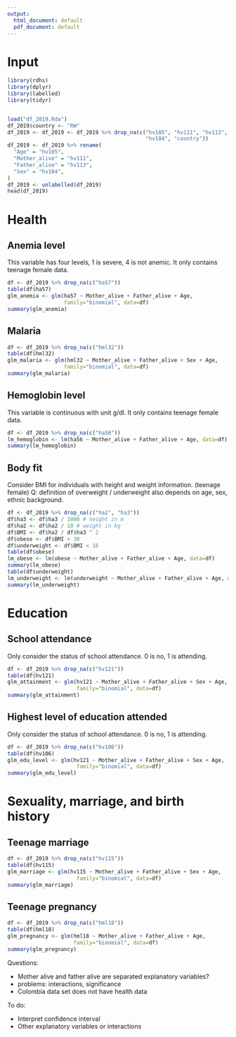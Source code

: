 ```yaml
---
output:
  html_document: default
  pdf_document: default
---
```



# Input

```r
library(rdhs)
library(dplyr)
library(labelled)
library(tidyr)


load("df_2019.Rda")
df_2019$country <- "RW"
df_2019 <- df_2019 <- df_2019 %>% drop_na(c("hv105", "hv111", "hv113",
                                            "hv104", "country"))
df_2019 <- df_2019 %>% rename(
  "Age" = "hv105",
  "Mother_alive" = "hv111",
  "Father_alive" = "hv113",
  "Sex" = "hv104",
)
df_2019 <- unlabelled(df_2019)
head(df_2019)
```


# Health

## Anemia level
This variable has four levels, 1 is severe, 4 is not anemic. It only contains teenage female data.

```r
df <- df_2019 %>% drop_na(c("ha57"))
table(df$ha57)
glm_anemia <- glm(ha57 ~ Mother_alive + Father_alive + Age,
                  family="binomial", data=df)
summary(glm_anemia)
```


## Malaria

```r
df <- df_2019 %>% drop_na(c("hml32"))
table(df$hml32)
glm_malaria <- glm(hml32 ~ Mother_alive + Father_alive + Sex + Age,
                  family="binomial", data=df)
summary(glm_malaria)
```


## Hemoglobin level
This variable is continuous with unit g/dl. It only contains teenage female data.

```r
df <- df_2019 %>% drop_na(c("ha56"))
lm_hemoglobin <- lm(ha56 ~ Mother_alive + Father_alive + Age, data=df)
summary(lm_hemoglobin)
```


## Body fit
Consider BMI for individuals with height and weight information. (teenage female)
Q: definition of overweight / underweight also depends on age, sex, ethnic background.

```r
df <- df_2019 %>% drop_na(c("ha2", "ha3"))
df$ha3 <- df$ha3 / 1000 # height in m
df$ha2 <- df$ha2 / 10 # weight in kg
df$BMI <- df$ha2 / df$ha3 ^ 2
df$obese <- df$BMI > 30
df$underweight <- df$BMI < 16
table(df$obese)
lm_obese <- lm(obese ~ Mother_alive + Father_alive + Age, data=df)
summary(lm_obese)
table(df$underweight)
lm_underweight <- lm(underweight ~ Mother_alive + Father_alive + Age, data=df)
summary(lm_underweight)
```


# Education

## School attendance
Only consider the status of school attendance. 0 is no, 1 is attending.

```r
df <- df_2019 %>% drop_na(c("hv121"))
table(df$hv121)
glm_attainment <- glm(hv121 ~ Mother_alive + Father_alive + Sex + Age,
                      family="binomial", data=df)
summary(glm_attainment)
```


## Highest level of education attended
Only consider the status of school attendance. 0 is no, 1 is attending.

```r
df <- df_2019 %>% drop_na(c("hv106"))
table(df$hv106)
glm_edu_level <- glm(hv121 ~ Mother_alive + Father_alive + Sex + Age,
                      family="binomial", data=df)
summary(glm_edu_level)
```


# Sexuality, marriage, and birth history

## Teenage marriage

```r
df <- df_2019 %>% drop_na(c("hv115"))
table(df$hv115)
glm_marriage <- glm(hv115 ~ Mother_alive + Father_alive + Sex + Age,
                      family="binomial", data=df)
summary(glm_marriage)
```


## Teenage pregnancy

```r
df <- df_2019 %>% drop_na(c("hml18"))
table(df$hml18)
glm_pregnancy <- glm(hml18 ~ Mother_alive + Father_alive + Age,
                     family="binomial", data=df)
summary(glm_pregnancy)
```


Questions:

* Mother alive and father alive are separated explanatory variables?
* problems: interactions, significance
* Colombia data set does not have health data


To do:

* Interpret confidence interval
* Other explanatory variables or interactions




